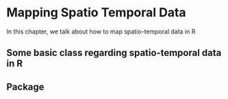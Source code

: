 # Mapping Spatio Temporal Data

In this chapter, we talk about how to map spatio-temporal data in R

## Some basic class regarding spatio-temporal data in R

## Package
